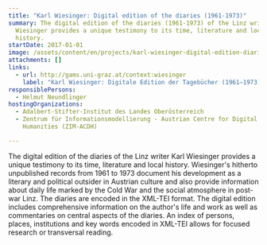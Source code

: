 ```yaml
---
title: "Karl Wiesinger: Digital edition of the diaries (1961-1973)"
summary: The digital edition of the diaries (1961-1973) of the Linz writer Karl
  Wiesinger provides a unique testimony to its time, literature and local
  history.
startDate: 2017-01-01
image: /assets/content/en/projects/karl-wiesinger-digital-edition-diaries-1961-1973/wiesinger.png
attachments: []
links:
  - url: http://gams.uni-graz.at/context:wiesinger
    label: "Karl Wiesinger: Digitale Edition der Tagebücher (1961–1973)"
responsiblePersons:
  - Helmut Neundlinger
hostingOrganizations:
  - Adalbert-Stifter-Institut des Landes Oberösterreich
  - Zentrum für Informationsmodellierung - Austrian Centre for Digital
    Humanities (ZIM-ACDH)

---
```

The digital edition of the diaries of the Linz writer Karl Wiesinger provides a unique testimony to its time, literature and local history. Wiesinger's hitherto unpublished records from 1961 to 1973 document his development as a literary and political outsider in Austrian culture and also provide information about daily life marked by the Cold War and the social atmosphere in post-war Linz. The diaries are encoded in the XML-TEI format. The digital edition includes comprehensive information on the author's life and work as well as commentaries on central aspects of the diaries. An index of persons, places, institutions and key words encoded in XML-TEI allows for focused research or transversal reading.
